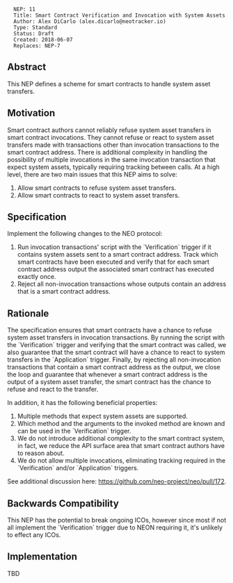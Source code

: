 <pre>
  NEP: 11
  Title: Smart Contract Verification and Invocation with System Assets
  Author: Alex DiCarlo (alex.dicarlo@neotracker.io)
  Type: Standard
  Status: Draft
  Created: 2018-06-07
  Replaces: NEP-7
</pre>

==Abstract==

This NEP defines a scheme for smart contracts to handle system asset transfers.

==Motivation==

Smart contract authors cannot reliably refuse system asset transfers in smart contract invocations. They cannot refuse or react to system asset transfers made with transactions other than invocation transactions to the smart contract address. There is additional complexity in handling the possibility of multiple invocations in the same invocation transaction that expect system assets, typically requiring tracking between calls. At a high level, there are two main issues that this NEP aims to solve:

# Allow smart contracts to refuse system asset transfers.
# Allow smart contracts to react to system asset transfers.

==Specification==

Implement the following changes to the NEO protocol:

# Run invocation transactions' script with the `Verification` trigger if it contains system assets sent to a smart contract address. Track which smart contracts have been executed and verify that for each smart contract address output the associated smart contract has executed exactly once.
# Reject all non-invocation transactions whose outputs contain an address that is a smart contract address.

==Rationale==

The specification ensures that smart contracts have a chance to refuse system asset transfers in invocation transactions. By running the script with the `Verification` trigger and verifying that the smart contract was called, we also guarantee that the smart contract will have a chance to react to system transfers in the `Application` trigger. Finally, by rejecting all non-invocation transactions that contain a smart contract address as the output, we close the loop and guarantee that whenever a smart contract address is the output of a system asset transfer, the smart contract has the chance to refuse and react to the transfer.

In addition, it has the following beneficial properties:

# Multiple methods that expect system assets are supported.
# Which method and the arguments to the invoked method are known and can be used in the `Verification` trigger.
# We do not introduce additional complexity to the smart contract system, in fact, we reduce the API surface area that smart contract authors have to reason about.
# We do not allow multiple invocations, eliminating tracking required in the `Verification` and/or `Application` triggers.

See additional discussion here: https://github.com/neo-project/neo/pull/172.

==Backwards Compatibility==

This NEP has the potential to break ongoing ICOs, however since most if not all implement the `Verification` trigger due to NEON requiring it, it's unlikely to effect any ICOs.

==Implementation==

TBD
